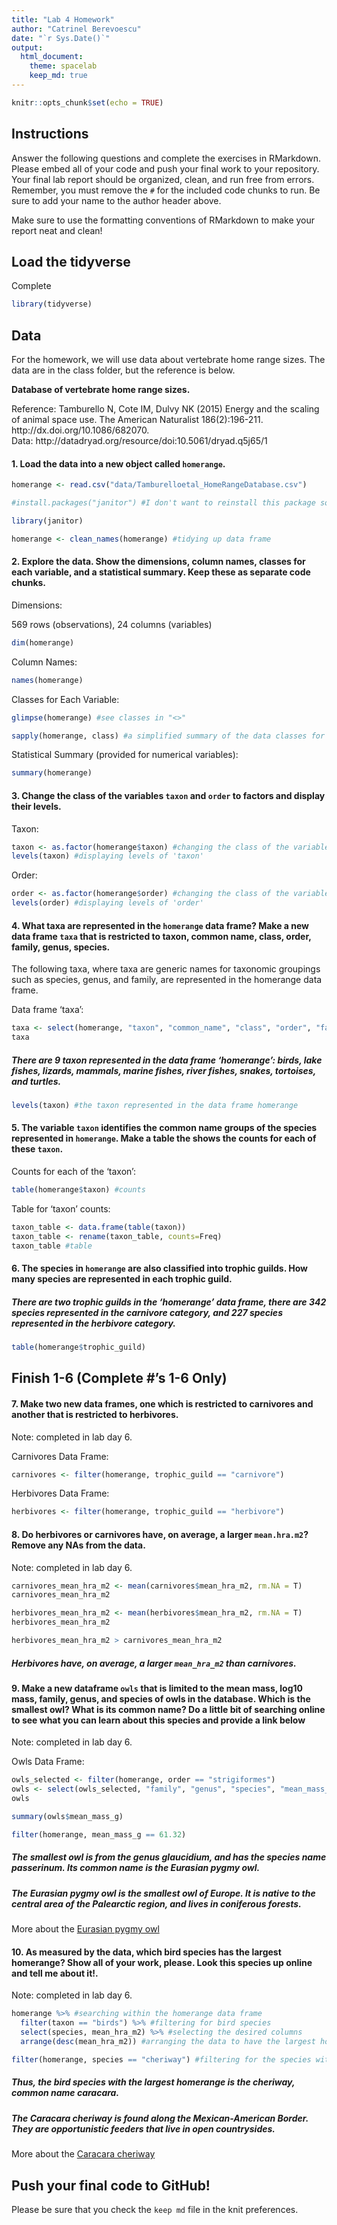 ```yaml
---
title: "Lab 4 Homework"
author: "Catrinel Berevoescu"
date: "`r Sys.Date()`"
output:
  html_document: 
    theme: spacelab
    keep_md: true
---
```


```r
knitr::opts_chunk$set(echo = TRUE)
```

## Instructions   

Answer the following questions and complete the exercises in RMarkdown. Please embed all of your code and push your final work to your repository. Your final lab report should be organized, clean, and run free from errors. Remember, you must remove the `#` for the included code chunks to run. Be sure to add your name to the author header above.  

Make sure to use the formatting conventions of RMarkdown to make your report neat and clean!  

## Load the tidyverse  

Complete  

```r
library(tidyverse)
```

## Data  

For the homework, we will use data about vertebrate home range sizes. The data are in the class folder, but the reference is below.  

**Database of vertebrate home range sizes.**  

Reference: Tamburello N, Cote IM, Dulvy NK (2015) Energy and the scaling of animal space use. The American Naturalist 186(2):196-211. http://dx.doi.org/10.1086/682070.  
Data: http://datadryad.org/resource/doi:10.5061/dryad.q5j65/1  

#### 1. Load the data into a new object called `homerange`.   

```r
homerange <- read.csv("data/Tamburelloetal_HomeRangeDatabase.csv")
```

```r
#install.packages("janitor") #I don't want to reinstall this package so I added a "#"
```

```r
library(janitor)
```

```r
homerange <- clean_names(homerange) #tidying up data frame
```

#### 2. Explore the data. Show the dimensions, column names, classes for each variable, and a statistical summary. Keep these as separate code chunks.  

Dimensions:

569 rows (observations), 24 columns (variables)

```r
dim(homerange)
```

Column Names:

```r
names(homerange)
```

Classes for Each Variable:  

```r
glimpse(homerange) #see classes in "<>"
```

```r
sapply(homerange, class) #a simplified summary of the data classes for each variable; the full data class name is provided in quotes for each variable
```

Statistical Summary (provided for numerical variables):   

```r
summary(homerange)
```

#### 3. Change the class of the variables `taxon` and `order` to factors and display their levels.  

Taxon:

```r
taxon <- as.factor(homerange$taxon) #changing the class of the variables 'taxon' to factors
levels(taxon) #displaying levels of 'taxon'
```

Order:

```r
order <- as.factor(homerange$order) #changing the class of the variables 'order' to factors
levels(order) #displaying levels of 'order'
```

#### 4. What taxa are represented in the `homerange` data frame? Make a new data frame `taxa` that is restricted to taxon, common name, class, order, family, genus, species.  

The following taxa, where taxa are generic names for taxonomic groupings such as species, genus, and family, are represented in the homerange data frame.

Data frame 'taxa':

```r
taxa <- select(homerange, "taxon", "common_name", "class", "order", "family", "genus", "species")
taxa
```

##### There are 9 taxon represented in the data frame 'homerange': birds, lake fishes, lizards, mammals, marine fishes, river fishes, snakes, tortoises, and turtles.

```r
levels(taxon) #the taxon represented in the data frame homerange
```


#### 5. The variable `taxon` identifies the common name groups of the species represented in `homerange`. Make a table the shows the counts for each of these `taxon`.  

Counts for each of the 'taxon':

```r
table(homerange$taxon) #counts
```

Table for 'taxon' counts:

```r
taxon_table <- data.frame(table(taxon))
taxon_table <- rename(taxon_table, counts=Freq)
taxon_table #table
```

#### 6. The species in `homerange` are also classified into trophic guilds. How many species are represented in each trophic guild.  

##### There are two trophic guilds in the 'homerange' data frame, there are 342 species represented in the carnivore category, and 227 species represented in the herbivore category.

```r
table(homerange$trophic_guild)
```

## Finish 1-6 (Complete #'s 1-6 Only)

#### 7. Make two new data frames, one which is restricted to carnivores and another that is restricted to herbivores.   

Note: completed in lab day 6.  

Carnivores Data Frame:   

```r
carnivores <- filter(homerange, trophic_guild == "carnivore")
```

Herbivores Data Frame:   

```r
herbivores <- filter(homerange, trophic_guild == "herbivore")
```

#### 8. Do herbivores or carnivores have, on average, a larger `mean.hra.m2`? Remove any NAs from the data.   

Note: completed in lab day 6.

```r
carnivores_mean_hra_m2 <- mean(carnivores$mean_hra_m2, rm.NA = T)
carnivores_mean_hra_m2
```

```r
herbivores_mean_hra_m2 <- mean(herbivores$mean_hra_m2, rm.NA = T)
herbivores_mean_hra_m2
```

```r
herbivores_mean_hra_m2 > carnivores_mean_hra_m2
```

##### Herbivores have, on average, a larger `mean_hra_m2` than carnivores.

#### 9. Make a new dataframe `owls` that is limited to the mean mass, log10 mass, family, genus, and species of owls in the database. Which is the smallest owl? What is its common name? Do a little bit of searching online to see what you can learn about this species and provide a link below   

Note: completed in lab day 6.

Owls Data Frame:

```r
owls_selected <- filter(homerange, order == "strigiformes")
owls <- select(owls_selected, "family", "genus", "species", "mean_mass_g", "log10_mass")
owls
```

```r
summary(owls$mean_mass_g)
```

```r
filter(homerange, mean_mass_g == 61.32)
```

##### The smallest owl is from the genus glaucidium, and has the species name passerinum. Its common name is the Eurasian pygmy owl.

##### The Eurasian pygmy owl is the smallest owl of Europe. It is native to the central area of the Palearctic region, and lives in coniferous forests.

More about the [Eurasian pygmy owl](https://animaldiversity.org/accounts/Glaucidium_passerinum/)

#### 10. As measured by the data, which bird species has the largest homerange? Show all of your work, please. Look this species up online and tell me about it!.    

Note: completed in lab day 6.  

```r
homerange %>% #searching within the homerange data frame
  filter(taxon == "birds") %>% #filtering for bird species
  select(species, mean_hra_m2) %>% #selecting the desired columns
  arrange(desc(mean_hra_m2)) #arranging the data to have the largest homerange value shown first

```

```r
filter(homerange, species == "cheriway") #filtering for the species with the largest homerange
```


##### Thus, the bird species with the largest homerange is the cheriway, common name caracara.

##### The Caracara cheriway is found along the Mexican-American Border. They are opportunistic feeders that live in open countrysides.

More about the [Caracara cheriway](https://animaldiversity.org/accounts/Caracara_cheriway/)

## Push your final code to GitHub!
Please be sure that you check the `keep md` file in the knit preferences.   
